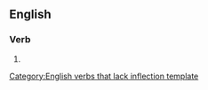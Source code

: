 ==English==

===Verb===
{{infl|en|verb}}[[Category:English verbs that lack inflection template]]

# {{present participle of|describe}}
